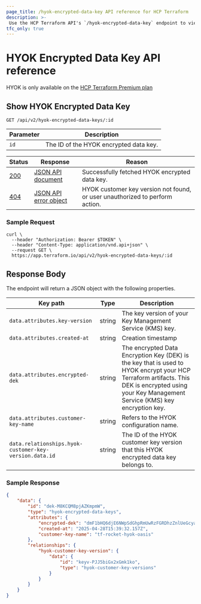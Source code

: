 ```yaml
---
page_title: /hyok-encrypted-data-key API reference for HCP Terraform
description: >-
 Use the HCP Terraform API's `/hyok-encrypted-data-key` endpoint to view your Hold Your Own Key (HYOK) encrypted data keys.
tfc_only: true
---
```


[200]: https://developer.mozilla.org/en-US/docs/Web/HTTP/Status/200

[201]: https://developer.mozilla.org/en-US/docs/Web/HTTP/Status/201

[202]: https://developer.mozilla.org/en-US/docs/Web/HTTP/Status/202

[204]: https://developer.mozilla.org/en-US/docs/Web/HTTP/Status/204

[400]: https://developer.mozilla.org/en-US/docs/Web/HTTP/Status/400

[401]: https://developer.mozilla.org/en-US/docs/Web/HTTP/Status/401

[403]: https://developer.mozilla.org/en-US/docs/Web/HTTP/Status/403

[404]: https://developer.mozilla.org/en-US/docs/Web/HTTP/Status/404

[409]: https://developer.mozilla.org/en-US/docs/Web/HTTP/Status/409

[412]: https://developer.mozilla.org/en-US/docs/Web/HTTP/Status/412

[422]: https://developer.mozilla.org/en-US/docs/Web/HTTP/Status/422

[429]: https://developer.mozilla.org/en-US/docs/Web/HTTP/Status/429

[500]: https://developer.mozilla.org/en-US/docs/Web/HTTP/Status/500

[504]: https://developer.mozilla.org/en-US/docs/Web/HTTP/Status/504

[JSON API document]: /terraform/cloud-docs/api-docs#json-api-documents

[JSON API error object]: https://jsonapi.org/format/#error-objects

# HYOK Encrypted Data Key API reference

HYOK is only available on the [HCP Terraform Premium plan](https://www.hashicorp.com/en/pricing?tab=terraform.)

## Show HYOK Encrypted Data Key
 `GET /api/v2/hyok-encrypted-data-keys/:id`

 | Parameter           | Description                  |
 | ------------------- | ---------------------------- |
 | `id` | The ID of the HYOK encrypted data key. |

 | Status  | Response                  | Reason                                                            |
 |---------|---------------------------|-------------------------------------------------------------------|
 | [200][] | [JSON API document][]     | Successfully fetched HYOK encrypted data key.  |
 | [404][] | [JSON API error object][] | HYOK customer key version not found, or user unauthorized to perform action.    |

### Sample Request

```shell
curl \
  --header "Authorization: Bearer $TOKEN" \
  --header "Content-Type: application/vnd.api+json" \
  --request GET \
  https://app.terraform.io/api/v2/hyok-encrypted-data-keys/:id
```

## Response Body

The endpoint will return a JSON object with the following properties.

| Key path | Type   | Description                                                                |
| -------- | ------ | -------------------------------------------------------------------------- |
| `data.attributes.key-version` | string | The key version of your Key Management Service (KMS) key.    |
| `data.attributes.created-at` | string | Creation timestamp                                     |
| `data.attributes.encrypted-dek` | string | The encrypted Data Encryption Key (DEK) is the key that is used to HYOK encrypt your HCP Terraform artifacts. This DEK is encrypted using your Key Management Service (KMS) key encryption key. |
| `data.attributes.customer-key-name` | string | Refers to the HYOK configuration name. |
| `data.relationships.hyok-customer-key-version.data.id` | string | The ID of the HYOK customer key version that this HYOK encrypted data key belongs to.

### Sample Response

```json
{
    "data": {
        "id": "dek-M8KCQM8pjAZKmpmW",
        "type": "hyok-encrypted-data-keys",
        "attributes": {
            "encrypted-dek": "dmF1bHQ6djE6NWpSdGhpRmUwRzFGRDhzZnlUeGcyaVBoVW0rVXJXMDBJblJVNjQ3aEpzeU5KMXF1RkV2T3FWYmJTTDF0SFRJbGdySFk4WkJ3dzJKcjVHNXQ=",
            "created-at": "2025-04-28T15:39:32.157Z",
            "customer-key-name": "tf-rocket-hyok-oasis"
        },
        "relationships": {
            "hyok-customer-key-version": {
                "data": {
                    "id": "keyv-PJJ5biGx2xGmk1ko",
                    "type": "hyok-customer-key-versions"
                }
            }
        }
    }
}
```
